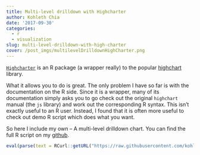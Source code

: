 ```yaml
---
title: Multi-level drilldown with Highcharter
author: Kohleth Chia
date: '2017-09-30'
categories:
  - r
  - visualization
slug: multi-level-drilldown-with-high-charter
cover: /post_imgs/multilevelDrilldownHighCharter.png
---
```


[`Highcharter`](//jkunst.com/highcharter/) is an R package (a wrapper really) to the popular [highchart](//www.highcharts.com/) library. 

What it allows you to do is great. The only problem I have so far is with the documentation on the R side. Since it is a wrapper, many of its documentation simply asks you to go check out the original `highchart` manual (the `js` library) and work out the corresponding R syntax. This isn't exactly useful to an R user. Instead, I found that it is often more useful to check out demo R script which does what you want.

So here I include my own -- A multi-level drilldown chart. You can find the full R script on my [github](//github.com/kohleth/highcharterDrilldownDemo).

```r
eval(parse(text = RCurl::getURL("https://raw.githubusercontent.com/kohleth/highcharterDrilldownDemo/master/demo.R", ssl.verifypeer = FALSE)))
```
